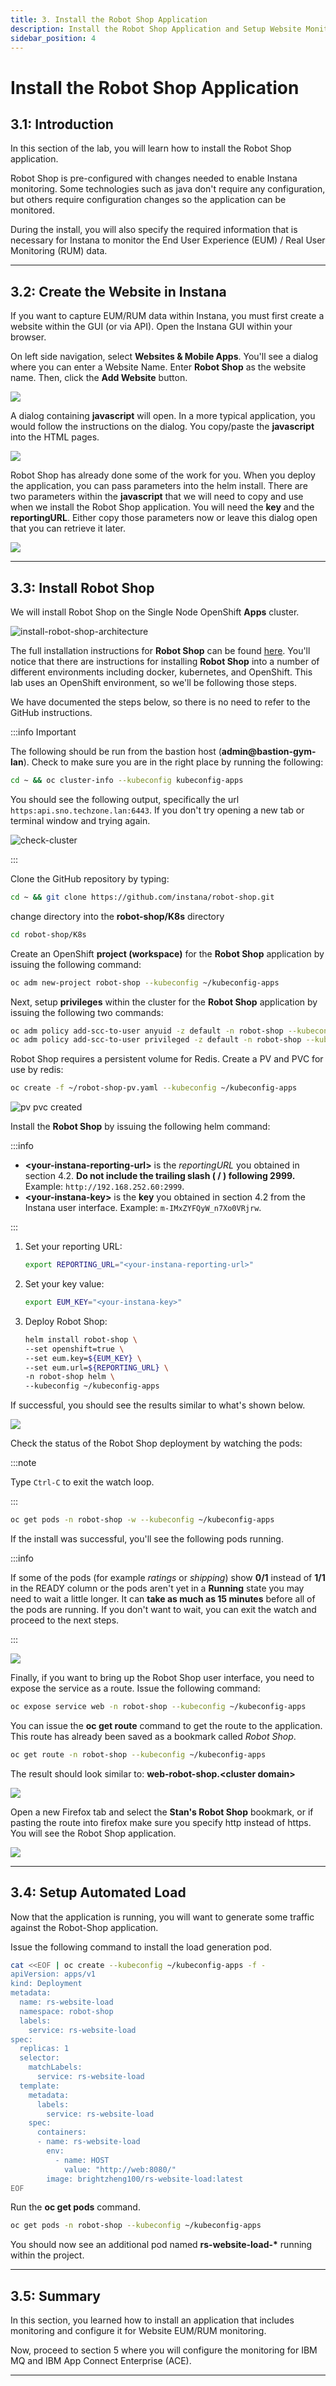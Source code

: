 ```yaml
---
title: 3. Install the Robot Shop Application
description: Install the Robot Shop Application and Setup Website Monitoring
sidebar_position: 4
---
```


# Install the Robot Shop Application

## 3.1: Introduction

In this section of the lab, you will learn how to install the Robot Shop
application.

Robot Shop is pre-configured with changes needed to enable Instana monitoring.
Some technologies such as java don't require any configuration, but others
require configuration changes so the application can be monitored.

During the install, you will also specify the required information that is
necessary for Instana to monitor the End User Experience (EUM) / Real User
Monitoring (RUM) data.

---

## 3.2: Create the Website in Instana

If you want to capture EUM/RUM data within Instana, you must first create a
website within the GUI (or via API). Open the Instana GUI within your browser.

On left side navigation, select **Websites & Mobile Apps**. You'll see a dialog
where you can enter a Website Name. Enter **Robot Shop** as the website name.
Then, click the **Add Website** button.

![](images/addWebsite.png)

A dialog containing **javascript** will open. In a more typical application, you
would follow the instructions on the dialog. You copy/paste the **javascript**
into the HTML pages.

![](images/websiteConfig2.png)

Robot Shop has already done some of the work for you. When you deploy the
application, you can pass parameters into the helm install. There are two
parameters within the **javascript** that we will need to copy and use when we
install the Robot Shop application. You will need the **key** and the
**reportingURL**. Either copy those parameters now or leave this dialog open
that you can retrieve it later.

![](images/websiteConfig.png)

---

## 3.3: Install Robot Shop

We will install Robot Shop on the Single Node OpenShift **Apps** cluster.

![install-robot-shop-architecture](images/architecture-robot-shop.png)

The full installation instructions for **Robot Shop** can be found
[here](https://github.com/instana/robot-shop). You'll notice that there are
instructions for installing **Robot Shop** into a number of different
environments including docker, kubernetes, and OpenShift. This lab uses an
OpenShift environment, so we'll be following those steps.

We have documented the steps below, so there is no need to refer to the GitHub
instructions.

:::info Important

The following should be run from the bastion host (**admin@bastion-gym-lan**).
Check to make sure you are in the right place by running the following:

```sh
cd ~ && oc cluster-info --kubeconfig kubeconfig-apps
```

You should see the following output, specifically the url
`https:api.sno.techzone.lan:6443`. If you don't try opening a new tab or
terminal window and trying again.

![check-cluster](images/check-cluster.png)

:::

Clone the GitHub repository by typing:

```sh
cd ~ && git clone https://github.com/instana/robot-shop.git
```

change directory into the **robot-shop/K8s** directory

```sh
cd robot-shop/K8s
```

Create an OpenShift **project (workspace)** for the **Robot Shop** application
by issuing the following command:

```sh
oc adm new-project robot-shop --kubeconfig ~/kubeconfig-apps
```

Next, setup **privileges** within the cluster for the **Robot Shop** application
by issuing the following two commands:

```sh
oc adm policy add-scc-to-user anyuid -z default -n robot-shop --kubeconfig ~/kubeconfig-apps
oc adm policy add-scc-to-user privileged -z default -n robot-shop --kubeconfig ~/kubeconfig-apps
```

Robot Shop requires a persistent volume for Redis. Create a PV and PVC for use
by redis:

```sh
oc create -f ~/robot-shop-pv.yaml --kubeconfig ~/kubeconfig-apps
```

![pv pvc created](images/pv-pvc-created.png)

Install the **Robot Shop** by issuing the following helm command:

:::info

- **<your-instana-reporting-url\>** is the _reportingURL_ you obtained in
  section 4.2. **Do not include the trailing slash ( / ) following 2999.**
  Example: `http://192.168.252.60:2999`.
- **<your-instana-key\>** is the **key** you obtained in section 4.2 from the
  Instana user interface. Example: `m-IMxZYFQyW_n7Xo0VRjrw`.

:::

1. Set your reporting URL:

   ```sh
   export REPORTING_URL="<your-instana-reporting-url>"
   ```

1. Set your key value:

   ```sh
   export EUM_KEY="<your-instana-key>"
   ```

1. Deploy Robot Shop:

   ```sh
   helm install robot-shop \
   --set openshift=true \
   --set eum.key=${EUM_KEY} \
   --set eum.url=${REPORTING_URL} \
   -n robot-shop helm \
   --kubeconfig ~/kubeconfig-apps
   ```

If successful, you should see the results similar to what's shown below.

![](images/robot-shop-helm-install.png)

Check the status of the Robot Shop deployment by watching the pods:

:::note

Type `Ctrl-C` to exit the watch loop.

:::

```sh
oc get pods -n robot-shop -w --kubeconfig ~/kubeconfig-apps
```

If the install was successful, you'll see the following pods running.

:::info

If some of the pods (for example _ratings_ or _shipping_) show **0/1** instead
of **1/1** in the READY column or the pods aren't yet in a **Running** state you
may need to wait a little longer. It can **take as much as 15 minutes** before
all of the pods are running. If you don't want to wait, you can exit the watch
and proceed to the next steps.

:::

![](images/robot-shop-success-pods.png)

Finally, if you want to bring up the Robot Shop user interface, you need to
expose the service as a route. Issue the following command:

```sh
oc expose service web -n robot-shop --kubeconfig ~/kubeconfig-apps
```

You can issue the **oc get route** command to get the route to the application.
This route has already been saved as a bookmark called _Robot Shop_.

```sh
oc get route -n robot-shop --kubeconfig ~/kubeconfig-apps
```

The result should look similar to: **web-robot-shop.<cluster domain\>**

![](images/expose-robot-shop.png)

Open a new Firefox tab and select the **Stan's Robot Shop** bookmark, or if
pasting the route into firefox make sure you specify http instead of https. You
will see the Robot Shop application.

![](images/stans-robot-shop.png)

---

## 3.4: Setup Automated Load

Now that the application is running, you will want to generate some traffic
against the Robot-Shop application.

Issue the following command to install the load generation pod.

```sh
cat <<EOF | oc create --kubeconfig ~/kubeconfig-apps -f -
apiVersion: apps/v1
kind: Deployment
metadata:
  name: rs-website-load
  namespace: robot-shop
  labels:
    service: rs-website-load
spec:
  replicas: 1
  selector:
    matchLabels:
      service: rs-website-load
  template:
    metadata:
      labels:
        service: rs-website-load
    spec:
      containers:
      - name: rs-website-load
        env:
          - name: HOST
            value: "http://web:8080/"
        image: brightzheng100/rs-website-load:latest
EOF
```

Run the **oc get pods** command.

```sh
oc get pods -n robot-shop --kubeconfig ~/kubeconfig-apps
```

You should now see an additional pod named **rs-website-load-\*** running within
the project.

<!---
The below is only required for the bundled robot-shop loadgen

Now that the application is running, you will want to generate some traffic
against the application.

Within the same directory, issue the following command to install the load
generation pod.

```sh
cd /home/admin/robot-shop/K8s
oc apply -f load-deployment.yaml -n robot-shop --kubeconfig ~/kubeconfig-apps
```

Run the **oc get pods** command. You should see an additional pod named **load**
running within the project.

```sh
oc get pods -n robot-shop --kubeconfig ~/kubeconfig-apps
```

![robot shop load](images/robot-shop-load.png)

-->

---

## 3.5: Summary

In this section, you learned how to install an application that includes
monitoring and configure it for Website EUM/RUM monitoring.

Now, proceed to section 5 where you will configure the monitoring for IBM MQ and
IBM App Connect Enterprise (ACE).

---
